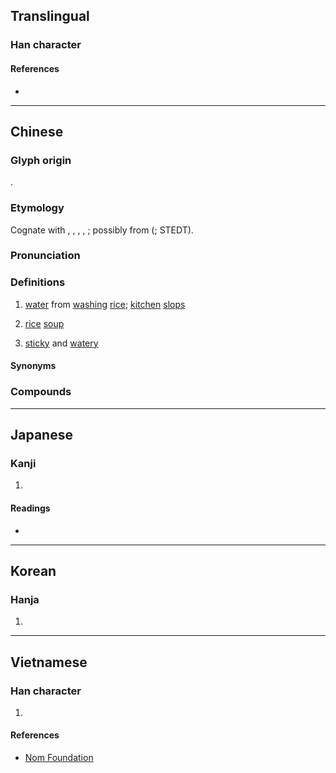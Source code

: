 {{character info/new}}
==Translingual==

===Han character===
{{Han char|rn=85|rad=水|as=05|sn=8|four=34170|canj=ETM|ids=⿰氵甘}}

====References====
* {{Han ref|kx=0616.100|dkj=17289|dj=1010.010|hdz=31580.010|uh=6CD4|ud=27860|bh=CCF4|bd=52468}}

----

==Chinese==
{{zh-forms}}

===Glyph origin===
{{Han etym}}
{{Han compound|水|甘|ls=psc|c1=s|c2=p|t1=water}}.

===Etymology===
Cognate with {{cog|taj|¹kan}}, {{cog|tdg|¹ken}}, {{cog|gvr|¹kaẽ}}, {{cog|nmm|¹kjɛ̃}}, {{cog|ths|ᴴkʌn||food; cooked rice}}; possibly from {{inh|zh|sit-pro|*ka-j/w/m||to eat}} ({{zh-ref|Sagart, 2003}}; STEDT).

===Pronunciation===
{{zh-pron
|m=gān
|c=gam1
|h=pfs=
|md=
|mn=ám
|w=1koe
|mc=y
|oc=y
|cat=n
}}

===Definitions===
{{zh-hanzi}}

# [[water]] from [[washing]] [[rice]]; [[kitchen]] [[slops]]
# {{lb|zh|Hokkien}} [[rice]] [[soup]]
# {{lb|zh|Xiamen|&|Taiwanese Hokkien|figurative}} [[sticky]] and [[watery]]

====Synonyms====
{{zh-dial|粥}}

===Compounds===
{{zh-der|泔水|泔水桶|泔淡|米泔水|泔腳|泔糜|潘泔|泔湯|泔漿|泔腫|泔籬仔|泔滯|泔屎|泔湯屎}}

----

==Japanese==

===Kanji===
{{ja-kanji|grade=|rs=水05}}

# {{defn|lang=ja|sort=水05}}

====Readings====
* {{ja-readings|on=[[かん]] (kan), [[ごん]] (gon)|kun=}}

----

==Korean==

===Hanja===
{{ko-hanja|hangeul=검|eumhun=|rv=geom|mr=kŏm|y=kem}}

# {{defn|lang=ko|sort=水05}}

----

==Vietnamese==

===Han character===
{{vi-readings|rs=水05|hanviet=cam}}

# {{defn|lang=vi|sort=水05}}

====References====
* [http://nomfoundation.org/common/nom_details.php?codepoint=6cd4 Nom Foundation]